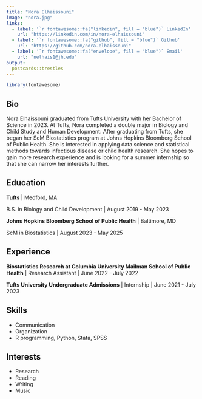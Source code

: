```yaml
---
title: "Nora Elhaissouni"
image: "nora.jpg"
links:
  - label: '`r fontawesome::fa("linkedin", fill = "blue")` LinkedIn'
    url: "https://linkedin.com/in/nora-elhaissouni"
  - label: '`r fontawesome::fa("github", fill = "blue")` Github'
    url: "https://github.com/nora-elhaissouni"
  - label: '`r fontawesome::fa("envelope", fill = "blue")` Email'
    url: "nelhais1@jh.edu"
output:
  postcards::trestles
---
```

```r
library(fontawesome)
```
## Bio

Nora Elhaissouni graduated from Tufts University with her Bachelor of Science in 2023. At Tufts, Nora completed a double major in Biology and Child Study and Human Development. After graduating from Tufts, she began her ScM Biostatistics program at Johns Hopkins Bloomberg School of Public Health. She is interested in applying data science and statistical methods towards infectious disease or child health research. She hopes to gain more research experience and is looking for a summer internship so that she can narrow her interests further.

## Education

**Tufts** | Medford, MA

B.S. in Biology and Child Development | August 2019 - May 2023

**Johns Hopkins Bloomberg School of Public Health** | Baltimore, MD

ScM in Biostatistics | August 2023 - May 2025

## Experience

**Biostatistics Research at Columbia University Mailman School of Public Health** | Research Assistant | June 2022 - July 2022

**Tufts University Undergraduate Admissions** | Internship | June 2021 - July 2023

## Skills
- Communication
- Organization
- R programming, Python, Stata, SPSS

## Interests
- Research
- Reading
- Writing
- Music
